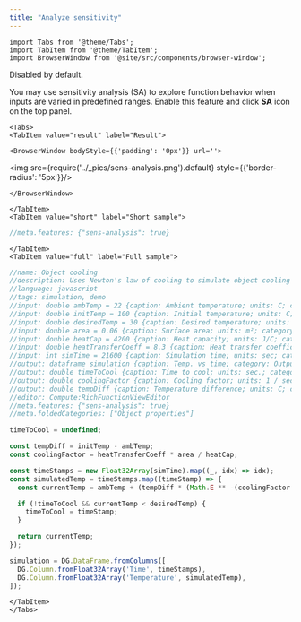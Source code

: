 ```yaml
---
title: "Analyze sensitivity"
---
```


```mdx-code-block
import Tabs from '@theme/Tabs';
import TabItem from '@theme/TabItem';
import BrowserWindow from '@site/src/components/browser-window';
```

Disabled by default.

You may use sensitivity analysis (SA) to explore function behavior when inputs are varied in predefined ranges.
Enable this feature and click **<i class="fas fa-analytics"></i> SA** icon on the top panel.

```mdx-code-block
<Tabs>
<TabItem value="result" label="Result">
```

```mdx-code-block
<BrowserWindow bodyStyle={{'padding': '0px'}} url=''>
```

<img src={require('../_pics/sens-analysis.png').default} style={{'border-radius': '5px'}}/>

```mdx-code-block
</BrowserWindow>
```

```mdx-code-block
</TabItem>
<TabItem value="short" label="Short sample">
```

```javascript title="Your script header"
//meta.features: {"sens-analysis": true}
```

```mdx-code-block
</TabItem>
<TabItem value="full" label="Full sample">
```

```javascript title="https://public.datagrok.ai/scripts"
//name: Object cooling
//description: Uses Newton's law of cooling to simulate object cooling process. Default values are for cube of boiling water in air.
//language: javascript
//tags: simulation, demo
//input: double ambTemp = 22 {caption: Ambient temperature; units: C; category: Environment; block: 50; validator: Compute:AmbTempValidator; }
//input: double initTemp = 100 {caption: Initial temperature; units: C; category: Environment; block: 50; validator: Compute:InitialTempValidator; }
//input: double desiredTemp = 30 {caption: Desired temperature; units: C; category: Environment; validator: Compute:DesiredTempValidator; }
//input: double area = 0.06 {caption: Surface area; units: m²; category: Object properties}
//input: double heatCap = 4200 {caption: Heat capacity; units: J/C; category: Object properties; validator: Compute:HeatCapValidator; }
//input: double heatTransferCoeff = 8.3 {caption: Heat transfer coefficient; units: W/(m² * C); category: Object properties}
//input: int simTime = 21600 {caption: Simulation time; units: sec; category: Simulation; validator: Compute:SimTimeValidator; validatorOptions: { "reasonableMin": 10800, "reasonableMax": 100000} }
//output: dataframe simulation {caption: Temp. vs time; category: Output; viewer: Line chart(block: 75) | Grid(block: 25)}
//output: double timeToCool {caption: Time to cool; units: sec.; category: Output}
//output: double coolingFactor {caption: Cooling factor; units: 1 / sec.; category: Calculations}
//output: double tempDiff {caption: Temperature difference; units: C; category: Calculations}
//editor: Compute:RichFunctionViewEditor
//meta.features: {"sens-analysis": true}
//meta.foldedCategories: ["Object properties"]

timeToCool = undefined;

const tempDiff = initTemp - ambTemp;
const coolingFactor = heatTransferCoeff * area / heatCap;

const timeStamps = new Float32Array(simTime).map((_, idx) => idx);
const simulatedTemp = timeStamps.map((timeStamp) => {
  const currentTemp = ambTemp + (tempDiff * (Math.E ** -(coolingFactor * timeStamp)));

  if (!timeToCool && currentTemp < desiredTemp) {
    timeToCool = timeStamp;
  }

  return currentTemp;
});

simulation = DG.DataFrame.fromColumns([
  DG.Column.fromFloat32Array('Time', timeStamps),
  DG.Column.fromFloat32Array('Temperature', simulatedTemp),
]);


```

```mdx-code-block
</TabItem>
</Tabs>
```
